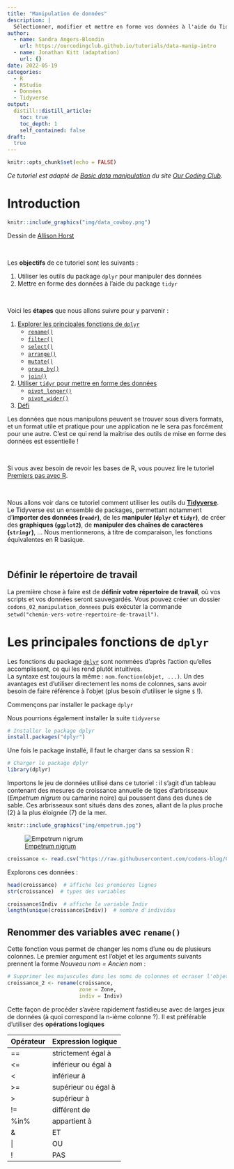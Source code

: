 ```yaml
---
title: "Manipulation de données"
description: |
  Sélectionner, modifier et mettre en forme vos données à l'aide du Tidyverse.
author:
  - name: Sandra Angers-Blondin
    url: https://ourcodingclub.github.io/tutorials/data-manip-intro
  - name: Jonathan Kitt (adaptation)
    url: {}
date: 2022-05-19
categories:
  - R
  - RStudio
  - Données
  - Tidyverse
output:
  distill::distill_article:
    toc: true
    toc_depth: 1
    self_contained: false
draft:
  true
---
```



```r
knitr::opts_chunk$set(echo = FALSE)
```

*Ce tutoriel est adapté de [Basic data manipulation](https://ourcodingclub.github.io/tutorials/data-manip-intro/index.html) du site [Our Coding Club](https://ourcodingclub.github.io/).* 

# Introduction

```r
knitr::include_graphics("img/data_cowboy.png")
```
Dessin de [Allison Horst](https://raw.githubusercontent.com/allisonhorst/stats-illustrations/master/rstats-artwork/data_cowboy.png)

<br>

Les **objectifs** de ce tutoriel sont les suivants :  

1. Utiliser les outils du package `dplyr` pour manipuler des données  
2. Mettre en forme des données à l'aide du package `tidyr`
 
<br>

Voici les **étapes** que nous allons suivre pour y parvenir :  

1. [Explorer les principales fonctions de `dplyr`](#dplyr)   
    - [`rename()`](#rename)  
    - [`filter()`](#filter)  
    - [`select()`](#select)
    - [`arrange()`](#arrange)
    - [`mutate()`](#mutate)  
    - [`group_by()`](#group)  
    - [`join()`](#join) 
2. [Utiliser `tidyr` pour mettre en forme des données](#tidyr)
    - [`pivot_longer()`](#pivot_longer)  
    - [`pivot_wider()`](#pivot_wider)  
3. [Défi](#defi)
<br>

Les données que nous manipulons peuvent se trouver sous divers formats, et un format utile et pratique pour une application ne le sera pas forcément pour une autre. C'est ce qui rend la maîtrise des outils de mise en forme des données est essentielle ! 

<br>

Si vous avez besoin de revoir les bases de R, vous pouvez lire le tutoriel [Premiers pas avec R](https://codons.netlify.app/posts/premiers-pas-avec-r/).

<br>

Nous allons voir dans ce tutoriel comment utiliser les outils du [**Tidyverse**](https://www.tidyverse.org/). Le Tidyverse est un ensemble de packages, permettant notamment d'**importer des données (`readr`)**, de les **manipuler (`dplyr` et `tidyr`)**, de créer des **graphiques (`ggplot2`)**, de **manipuler des chaînes de caractères (`stringr`)**, ... Nous mentionnerons, à titre de comparaison, les fonctions équivalentes en R basique.

<br>

## Définir le répertoire de travail

La première chose à faire est de **définir votre répertoire de travail**, où vos scripts et vos données seront sauvegardés. Vous pouvez créer un dossier `codons_02_manipulation_donnees` puis exécuter la commande `setwd("chemin-vers-votre-repertoire-de-travail")`.

# Les principales fonctions de `dplyr` {#dplyr}

Les fonctions du package [`dplyr`](https://dplyr.tidyverse.org/) sont nommées d'après l'action qu'elles accomplissent, ce qui les rend plutôt intuitives.  
La syntaxe est toujours la même : `nom.fonction(objet, ...)`. Un des avantages est d'utiliser directement les noms de colonnes, sans avoir besoin de faire référence à l'objet (plus besoin d'utiliser le signe `$` !).

Commençons par installer le package `dplyr`  

<aside>
Nous pourrions également installer la suite `tidyverse`
</aside>
  
  
```r
# Installer le package dplyr
install.packages("dplyr")
```

Une fois le package installé, il faut le charger dans sa session R : 

```r
# Charger le package dplyr
library(dplyr)
```

Importons le jeu de données utilisé dans ce tutoriel : il s'agit d'un tableau contenant des mesures de croissance annuelle de tiges d'arbrisseaux (*Empetrum nigrum* ou camarine noire) qui poussent dans des dunes de sable. Ces arbrisseaux sont situés dans des zones, allant de la plus proche (2) à la plus éloignée (7) de la mer.

```r
knitr::include_graphics("img/empetrum.jpg")
```

![[Empetrum nigrum](https://fr.wikipedia.org/wiki/Empetrum_nigrum)](img/empetrum.jpg)

```r
croissance <- read.csv("https://raw.githubusercontent.com/codons-blog/C-02-ManipulationDonneesBases/main/croissance.csv")
```

Explorons ces données :

```r
head(croissance)  # affiche les premieres lignes
str(croissance)  # types des variables

croissance$Indiv  # affiche la variable Indiv
length(unique(croissance$Indiv))  # nombre d'individus
```

## Renommer des variables avec `rename()`

Cette fonction vous permet de changer les noms d'une ou de plusieurs colonnes. Le premier argument est l'objet et les arguments suivants prennent la forme *Nouveau nom = Ancien nom* :

```r
# Supprimer les majuscules dans les noms de colonnes et ecraser l'objet
croissance_2 <- rename(croissance,
                       zone = Zone,
                       indiv = Indiv)

```

Cette façon de procéder s'avère rapidement fastidieuse avec de larges jeux de données (à quoi correspond la n-ième colonne ?). Il est préférable d'utiliser des **opérations logiques**

Opérateur   Expression logique
----------  -------------------
==          strictement égal à
<=          inférieur ou égal à
<           inférieur à
>=          supérieur ou égal à
>           supérieur à
!=          différent de
%in%        appartient à
&           ET
|           OU
!           PAS
  
  
